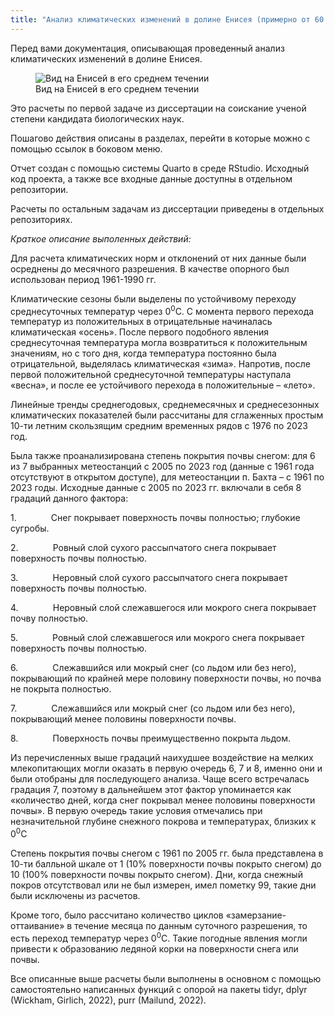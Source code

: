 ```yaml
---
title: "Анализ климатических изменений в долине Енисея (примерно от 60 до 67 параллели)"
---
```


Перед вами документация, описывающая проведенный анализ климатических изменений в долине Енисея.

![Вид на Енисей в его среднем течении](IMG_2668.JPG){fig-align="center"}

Это расчеты по первой задаче из диссертации на соискание ученой степени кандидата биологических наук.

Пошагово действия описаны в разделах, перейти в которые можно с помощью ссылок в боковом меню.

Отчет создан с помощью системы Quarto в среде RStudio. Исходный код проекта, а также все входные данные доступны в отдельном репозитории.

Расчеты по остальным задачам из диссертации приведены в отдельных репозиториях.

*Краткое описание выполенных действий:*

Для расчета климатических норм и отклонений от них данные были осреднены до месячного разрешения. В качестве опорного был использован период 1961-1990 гг.

Климатические сезоны были выделены по устойчивому переходу среднесуточных температур через 0^0^С. С момента первого перехода температур из положительных в отрицательные начиналась климатическая «осень». После первого подобного явления среднесуточная температура могла возвратиться к положительным значениям, но с того дня, когда температура постоянно была отрицательной, выделялась климатическая «зима». Напротив, после первой положительной среднесуточной температуры наступала «весна», и после ее устойчивого перехода в положительные – «лето».

Линейные тренды среднегодовых, среднемесячных и среднесезонных климатических показателей были рассчитаны для сглаженных простым 10-ти летним скользящим средним временных рядов с 1976 по 2023 год.

Была также проанализирована степень покрытия почвы снегом: для 6 из 7 выбранных метеостанций с 2005 по 2023 год (данные с 1961 года отсутствуют в открытом доступе), для метеостанции п. Бахта – с 1961 по 2023 годы. Исходные данные с 2005 по 2023 гг. включали в себя 8 градаций данного фактора:

1.              Снег покрывает поверхность почвы полностью; глубокие сугробы.

2.              Ровный слой сухого рассыпчатого снега покрывает поверхность почвы полностью.

3.              Неровный слой сухого рассыпчатого снега покрывает поверхность почвы полностью.

4.              Неровный слой слежавшегося или мокрого снега покрывает почву полностью.

5.              Ровный слой слежавшегося или мокрого снега покрывает поверхность почвы полностью.

6.              Слежавшийся или мокрый снег (со льдом или без него), покрывающий по крайней мере половину поверхности почвы, но почва не покрыта полностью.

7.              Слежавшийся или мокрый снег (со льдом или без него), покрывающий менее половины поверхности почвы.

8.              Поверхность почвы преимущественно покрыта льдом.

Из перечисленных выше градаций наихудшее воздействие на мелких млекопитающих могли оказать в первую очередь 6, 7 и 8, именно они и были отобраны для последующего анализа. Чаще всего встречалась градация 7, поэтому в дальнейшем этот фактор упоминается как «количество дней, когда снег покрывал менее половины поверхности почвы». В первую очередь такие условия отмечались при незначительной глубине снежного покрова и температурах, близких к 0^0^С

Степень покрытия почвы снегом с 1961 по 2005 гг. была представлена в 10-ти балльной шкале от 1 (10% поверхности почвы покрыто снегом) до 10 (100% поверхности почвы покрыто снегом). Дни, когда снежный покров отсутствовал или не был измерен, имел пометку 99, такие дни были исключены из расчетов.

Кроме того, было рассчитано количество циклов «замерзание-оттаивание» в течение месяца по данным суточного разрешения, то есть переход температур через 0^0^С. Такие погодные явления могли привести к образованию ледяной корки на поверхности снега или почвы.

Все описанные выше расчеты были выполнены в основном с помощью самостоятельно написанных функций с опорой на пакеты tidyr, dplyr (Wickham, Girlich, 2022), purr (Mailund, 2022).
